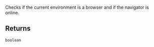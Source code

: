 Checks if the current environment is a browser and if the navigator is online.

## Returns

`boolean`
